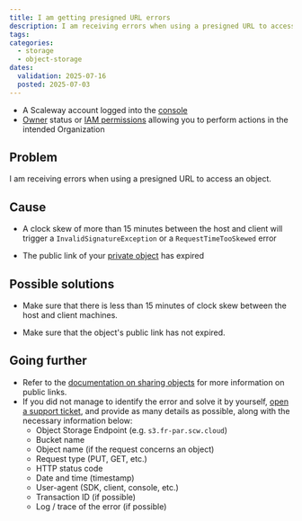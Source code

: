 ```yaml
---
title: I am getting presigned URL errors 
description: I am receiving errors when using a presigned URL to access an object using Scaleway Object Storage.
tags:
categories:
  - storage
  - object-storage
dates:
  validation: 2025-07-16
  posted: 2025-07-03
---
```


<Requirements />

- A Scaleway account logged into the [console](https://console.scaleway.com)
- [Owner](/iam/concepts/#owner) status or [IAM permissions](/iam/concepts/#permission) allowing you to perform actions in the intended Organization

## Problem

I am receiving errors when using a presigned URL to access an object.

## Cause

- A clock skew of more than 15 minutes between the host and client will trigger a `InvalidSignatureException` or a `RequestTimeTooSkewed` error

- The public link of your [private object](/object-storage/concepts/) has expired

## Possible solutions

- Make sure that there is less than 15 minutes of clock skew between the host and client machines.

- Make sure that the object's public link has not expired.

## Going further

- Refer to the [documentation on sharing objects](/object-storage/how-to/access-objects-via-https/) for more information on public links.
- If you did not manage to identify the error and solve it by yourself, [open a support ticket](/account/how-to/open-a-support-ticket/), and provide as many details as possible, along with the necessary information below:
    - Object Storage Endpoint (e.g. `s3.fr-par.scw.cloud`)
    - Bucket name
    - Object name (if the request concerns an object)
    - Request type (PUT, GET, etc.)
    - HTTP status code
    - Date and time (timestamp)
    - User-agent (SDK, client, console, etc.)
    - Transaction ID (if possible)
    - Log / trace of the error (if possible)
